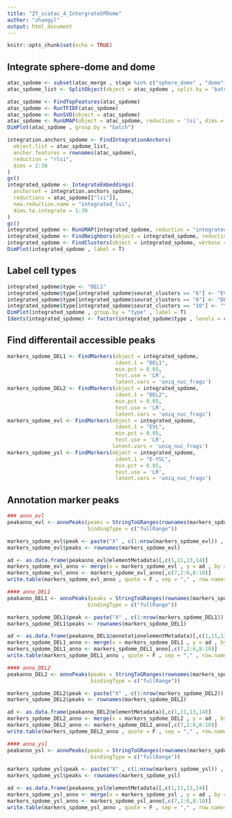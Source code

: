 ```yaml
---
title: "Zf_scatac_4_IntergrateSPDome"
author: "zhangyl"
output: html_document
---
```


```r
knitr::opts_chunk$set(echo = TRUE)
```

## Integrate sphere-dome and dome
```r
atac_spdome <- subset(atac_merge , stage %in% c("sphere_dome" , "dome"))
atac_spdome_list <- SplitObject(object = atac_spdome , split.by = "batch")

atac_spdome <- FindTopFeatures(atac_spdome)
atac_spdome <- RunTFIDF(atac_spdome)
atac_spdome <- RunSVD(object = atac_spdome)
atac_spdome <- RunUMAP(object = atac_spdome, reduction = 'lsi', dims = 2:30)
DimPlot(atac_spdome , group.by = "batch")

integration.anchors_spdome <- FindIntegrationAnchors(
  object.list = atac_spdome_list,
  anchor.features = rownames(atac_spdome),
  reduction = "rlsi",
  dims = 2:30
)
gc()
integrated_spdome <- IntegrateEmbeddings(
  anchorset = integration.anchors_spdome,
  reductions = atac_spdome[["lsi"]],
  new.reduction.name = "integrated_lsi",
  dims.to.integrate = 1:30
)
gc()
integrated_spdome <- RunUMAP(integrated_spdome, reduction = "integrated_lsi", dims = 2:30)
integrated_spdome <- FindNeighbors(object = integrated_spdome, reduction = 'integrated_lsi', dims = 2:30)
integrated_spdome <- FindClusters(object = integrated_spdome, verbose = FALSE, algorithm = 3)
DimPlot(integrated_spdome , label = T)
```


## Label cell types
```r
integrated_spdome$type <- "DEL1"
integrated_spdome$type[integrated_spdome$seurat_clusters == "6"] <- "EVL"
integrated_spdome$type[integrated_spdome$seurat_clusters == "8"] <- "DEL2"
integrated_spdome$type[integrated_spdome$seurat_clusters == "10"] <- "YSL"
DimPlot(integrated_spdome , group.by = "type" , label = T)
Idents(integrated_spdome) <- factor(integrated_spdome$type , levels = c("DEL1" , "DEL2" , "EVL" , "YSL"))
```

## Find differentail accessible peaks
```r
markers_spdome_DEL1 <- FindMarkers(object = integrated_spdome,
                                   ident.1 = "DEL1",
                                   min.pct = 0.05,
                                   test.use = 'LR',
                                   latent.vars = 'uniq_nuc_frags')
markers_spdome_DEL2 <- FindMarkers(object = integrated_spdome,
                                   ident.1 = "DEL2",
                                   min.pct = 0.05,
                                   test.use = 'LR',
                                   latent.vars = 'uniq_nuc_frags')
markers_spdome_evl <- FindMarkers(object = integrated_spdome,
                                   ident.1 = "EVL",
                                   min.pct = 0.05,
                                   test.use = 'LR',
                                  latent.vars = 'uniq_nuc_frags')
markers_spdome_ysl <- FindMarkers(object = integrated_spdome,
                                   ident.1 = "E-YSL",
                                   min.pct = 0.05,
                                   test.use = 'LR',
                                   latent.vars = 'uniq_nuc_frags')
```

## Annotation marker peaks
```r
### anno_evl
peakanno_evl <- annoPeaks(peaks = StringToGRanges(rownames(markers_spdome_evl)) , annoData = annotation.zbf , select = "bestOne" , 
                          bindingType = c("fullRange"))

markers_spdome_evl$peak <- paste("X" , c(1:nrow(markers_spdome_evl)) , sep = "")
markers_spdome_evl$peaks <- rownames(markers_spdome_evl)

ad <- as.data.frame(peakanno_evl@elementMetadata)[,c(1,11,13,14)]
markers_spdome_evl_anno <- merge(x = markers_spdome_evl , y = ad , by = "peak" , all.x = T , all.y = F , sort = F)
markers_spdome_evl_anno <- markers_spdome_evl_anno[,c(7,2:6,8:10)]
write.table(markers_spdome_evl_anno , quote = F , sep = "," , row.names = F , file = "./markerpeak_evl.csv")

#### anno_DEL1
peakanno_DEL1 <- annoPeaks(peaks = StringToGRanges(rownames(markers_spdome_DEL1)) , annoData = annotation.zbf , select = "bestOne" , 
                          bindingType = c("fullRange"))

markers_spdome_DEL1$peak <- paste("X" , c(1:nrow(markers_spdome_DEL1)) , sep = "")
markers_spdome_DEL1$peaks <- rownames(markers_spdome_DEL1)

ad <- as.data.frame(peakanno_DEL1@annotationelementMetadata)[,c(1,11,13,14)]
markers_spdome_DEL1_anno <- merge(x = markers_spdome_DEL1 , y = ad , by = "peak" , all.x = T , all.y = F , sort = F)
markers_spdome_DEL1_anno <- markers_spdome_DEL1_anno[,c(7,2:6,8:10)]
write.table(markers_spdome_DEL1_anno , quote = F , sep = "," , row.names = F , file = "./markerpeak_DEL1.csv")

#### anno_DEL2
peakanno_DEL2 <- annoPeaks(peaks = StringToGRanges(rownames(markers_spdome_DEL2)) , annoData = annotation.zbf , select = "bestOne" , 
                           bindingType = c("fullRange"))

markers_spdome_DEL2$peak <- paste("X" , c(1:nrow(markers_spdome_DEL2)) , sep = "")
markers_spdome_DEL2$peaks <- rownames(markers_spdome_DEL2)

ad <- as.data.frame(peakanno_DEL2@elementMetadata)[,c(1,11,13,14)]
markers_spdome_DEL2_anno <- merge(x = markers_spdome_DEL2 , y = ad , by = "peak" , all.x = T , all.y = F , sort = F)
markers_spdome_DEL2_anno <- markers_spdome_DEL2_anno[,c(7,2:6,8:10)]
write.table(markers_spdome_DEL2_anno , quote = F , sep = "," , row.names = F , file = "./markerpeak_DEL2.csv")

#### anno_ysl
peakanno_ysl <- annoPeaks(peaks = StringToGRanges(rownames(markers_spdome_ysl)) , annoData = annotation.zbf , select = "bestOne" , 
                           bindingType = c("fullRange"))

markers_spdome_ysl$peak <- paste("X" , c(1:nrow(markers_spdome_ysl)) , sep = "")
markers_spdome_ysl$peaks <- rownames(markers_spdome_ysl)

ad <- as.data.frame(peakanno_ysl@elementMetadata)[,c(1,11,13,14)]
markers_spdome_ysl_anno <- merge(x = markers_spdome_ysl , y = ad , by = "peak" , all.x = T , all.y = F , sort = F)
markers_spdome_ysl_anno <- markers_spdome_ysl_anno[,c(7,2:6,8:10)]
write.table(markers_spdome_ysl_anno , quote = F , sep = "," , row.names = F , file = "./markerpeak_ysl.csv")
```
